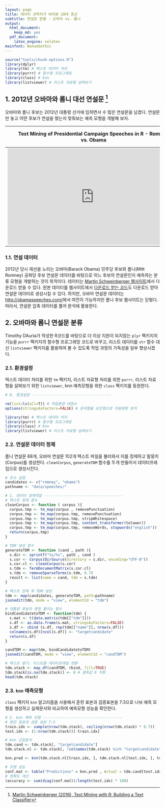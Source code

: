```yaml
---
layout: page
title: 데이터 과학자가 바라본 20대 총선
subtitle: 연설문 판별 - 오바마 vs. 롬니
output:
  html_document: 
    keep_md: yes
  pdf_document:
    latex_engine: xelatex
mainfont: NanumGothic
---
```


```r
source("tools/chunk-options.R")
library(dplyr)
library(tm) # 텍스트 데이터 처리
library(purrr) # 함수형 프로그래밍
library(class) # knn
library(listviewer) # 리스트 자료형 살펴보기
```


## 1. 2012년 오바마와 롬니 대선 연설문 [^speeches-text-classifier]

오바마와 롬니 후보는 2012년 대통령 선거에 임하면서 수 많은 연설문을 남겼다.
연설문만 놓고 어떤 후보가 연설을 했는지 맞춰보는 예측 모형을 개발해 보자.


| Text Mining of Presidential Campaign Speeches in R - Romney vs. Obama  | How to Build a Text Mining, Machine Learning Document Classification System in R! |
|-------------------------------------------------------------------------|---------------------------------------------------------------------|
|<iframe width="560" height="315" src="https://www.youtube.com/embed/2Znairz-hvU" frameborder="0" allowfullscreen></iframe>|<iframe width="320" height="180" src="https://www.youtube.com/embed/j1V2McKbkLo" frameborder="0" allowfullscreen></iframe>|


[^speeches-text-classifier]: [Martin Schweinberger (2016), Text Mining with R: Building a Text Classifier](http://www.martinschweinberger.de/blog/textclass/)

### 1.1. 연설 데이터

2012년 당시 재선을 노리는 오바마(Barack Obama) 민주당 후보와 롬니(Mitt Romney) 공화당 후보 연설문 데이터를 바탕으로 어느 후보의 연설문인지 
예측하는 분류 모형을 개발하는 것이 목적이다. 데이터는 [Martin Schweinberger 웹사이트](http://martinschweinberger.de/docs/data/speeches.zip)에서 다운로드 받을 수 있다.
원본 데이터를 웹사이트에서 [다운로드 받는 코드](http://martinschweinberger.de/docs/scripts/DownloadingSpeechesTM.r)도 다운로드 받아 연설문 데이터로 생성시킬 수 있다.
하지만, 오바마 연설문 데이터는 [http://obamaspeeches.com/](http://obamaspeeches.com/)에서 여전히 가능하지만 롬니 후보 웹사이트는 닫혔다. 
따라서, 연설문 압축 데이터를 풀어 분석에 활용한다.


## 2. 오바마와 롬니 연설문 분류

Timothy DAuria가 작성한 R코드를 바탕으로 더 이상 지원이 되지않는 `plyr` 팩키지의 기능을 `purrr` 팩키지의 함수형 프로그래밍 코드로 바꾸고, 
리스트 데이터를 `str` 함수 대신 `listviewer` 팩키지를 활용하여 볼 수 있도록 작업 과정의 가독성을 일부 향상시켰다.

### 2.1. 환경설정

텍스트 데이터 처리를 위한 `tm` 팩키지, 리스트 자료형 처리를 위한 `purrr`, 리스트 자료형을 살펴보기 위한 `listviewer`,
knn 예측모형을 위한 `class` 팩키지를 동원한다.

``` r
# 0. 환경설정 ------------------------------------

rm(list=ls(all=T)) # 작업환경 대청소
options(stringsAsFactors=FALSE) # 문자열을 요인형으로 자동변환 방지

library(tm) # 텍스트 데이터 처리
library(purrr) # 함수형 프로그래밍
library(class) # knn
library(listviewer) # 리스트 자료형 살펴보기
```

### 2.2. 연설문 데이터 정제

롬니 연설문 68개, 오바마 연설문 102개 텍스트 파일을 불러와서 이를 정제하고 말뭉치(Corpus)를 생성한다.
`cleanCorpus`, `generateTDM` 함수를 두개 만들어서 데이터프레임으로 생성시킨다.

``` r
# 모수 설정
candidates <- c("romney", "obama")
pathname <- "data/speeches/"

# 1. 데이터 정제작업 ------------------------------------
# 텍스트 정제 함수
cleanCorpus <- function ( corpus ){
  corpus.tmp <- tm_map(corpus , removePunctuation)
  corpus.tmp <- tm_map(corpus.tmp, removePunctuation)
  corpus.tmp <- tm_map(corpus.tmp, stripWhitespace)
  corpus.tmp <- tm_map(corpus.tmp, content_transformer(tolower))
  corpus.tmp <- tm_map(corpus.tmp, removeWords, stopwords("english"))
  return(corpus.tmp)
}  

# TDM 생성 함수
generateTDM <- function (cand , path ){
  s.dir <- sprintf("%s/%s", path , cand )
  s.cor <- Corpus(DirSource(directory = s.dir, encoding="UTF-8"))
  s.cor.cl <- cleanCorpus(s.cor)
  s.tdm <- TermDocumentMatrix(s.cor.cl)
  s.tdm <- removeSparseTerms(s.tdm, 0.7)
  result <- list(name = cand, tdm = s.tdm)
}

# 텍스트 정제 후 TDM 생성
tdm <- map(candidates, generateTDM, path=pathname)
jsonedit(tdm, mode = "view", elementId = "tdm")

# 대통령 후보자 명칭 붙이는 함수
bindCandidatetoTDM <- function(tdm) {
  s.mat <- t(data.matrix(tdm[["tdm"]]))
  s.df <- as.data.frame(s.mat, stringsAsFactors=FALSE)
  s.df <- cbind (s.df, rep(tdm[["name"]], nrow(s.df)))
  colnames(s.df)[ncol(s.df)] <- "targetcandidate"
  return(s.df)
}

candTDM <- map(tdm, bindCandidatetoTDM)
jsonedit(candTDM, mode = "view", elementId = "candTDM")

# 텍스트 쌓기: 리스트를 데이터프레임 변환
tdm.stack <- map_df(candTDM, rbind, fill=TRUE)
tdm.stack[is.na(tdm.stack)] <- 0 # 결측값 0 치환
head(tdm.stack)
```

### 2.3. `knn` 예측모형

`class` 팩키지 `knn` 알고리즘을 사용해서 훈련 표본과 검증표본을 7:3으로 나눠 예측 모형을 생성하고 
실제문서와 비교하여 예측모형 성능을 확인한다. 

``` r
# 2. knn 예측 모형 ------------------------------------
# 훈련 표본과 검증 표본 7:3
train.idx <- sample(nrow(tdm.stack), ceiling(nrow(tdm.stack) * 0.7))
test.idx <- (1:nrow(tdm.stack))[-train.idx]

# knn 군집분석
tdm.cand <- tdm.stack[, "targetcandidate"]
tdm.stack.nl <- tdm.stack[, !colnames(tdm.stack) %in% "targetcandidate"]

knn.pred <- knn(tdm.stack.nl[train.idx, ], tdm.stack.nl[test.idx, ], tdm.cand[train.idx])

# 모형 성능
conf.mat <- table("Predictions" = knn.pred , Actual = tdm.cand[test.idx])
# 정확도 계산
(accuracy <- sum(diag(conf.mat))/length(test.idx) * 100)
```
  
  
  
  